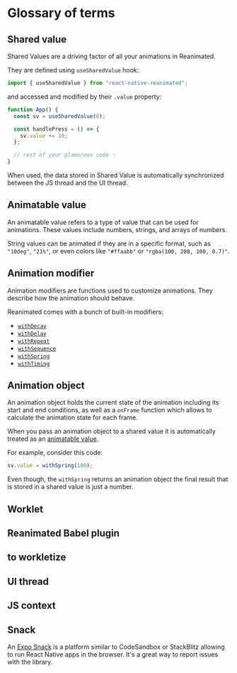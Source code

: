 # Glossary of terms

## Shared value

Shared Values are a driving factor of all your animations in Reanimated.

They are defined using `useSharedValue` hook:

```javascript
import { useSharedValue } from "react-native-reanimated";
```

and accessed and modified by their `.value` property:

```javascript {2,5}
function App() {
  const sv = useSharedValue(0);

  const handlePress = () => {
    sv.value += 10;
  };

  // rest of your glamorous code ✨
}
```

When used, the data stored in Shared Value is automatically synchronized between the JS thread and the UI thread.

## Animatable value

An animatable value refers to a type of value that can be used for animations. These values include numbers, strings, and arrays of numbers.

String values can be animated if they are in a specific format, such as `"10deg"`, `"21%"`, or even colors like `"#ffaabb"` or `"rgba(100, 200, 100, 0.7)"`.

## Animation modifier

Animation modifiers are functions used to customize animations. They describe how the animation should behave.

Reanimated comes with a bunch of built-in modifiers:

- [`withDecay`](/)
- [`withDelay`](/)
- [`withRepeat`](/)
- [`withSequence`](/)
- [`withSpring`](/)
- [`withTiming`](/)

## Animation object

An animation object holds the current state of the animation including its start and end conditions, as well as a `onFrame` function which allows to calculate the animation state for each frame.

When you pass an animation object to a shared value it is automatically treated as an [animatable value](/docs/fundamentals/glossary#animatable-value).

For example, consider this code:

```javascript
sv.value = withSpring(100);
```

Even though, the `withSpring` returns an animation object the final result that is stored in a shared value is just a number.

## Worklet

## Reanimated Babel plugin

## to workletize

## UI thread

## JS context

## Snack

An [Expo Snack](https://snack.expo.dev/) is a platform similar to CodeSandbox or StackBlitz allowing to run React Native apps in the browser. It's a great way to report issues with the library.
